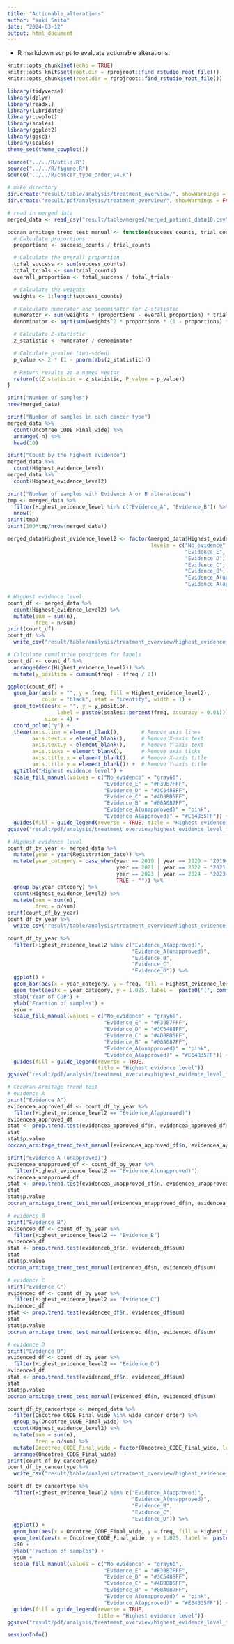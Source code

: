 ---
title: "Actionable_alterations"
author: "Yuki Saito"
date: "2024-03-12"
output: html_document
---

- R markdown script to evaluate actionable alterations.

```{r setup, include=FALSE, message=FALSE, warning=FALSE}
knitr::opts_chunk$set(echo = TRUE)
knitr::opts_knit$set(root.dir = rprojroot::find_rstudio_root_file())
knitr::opts_chunk$set(root.dir = rprojroot::find_rstudio_root_file())
```

```{r library, message=FALSE, warning=FALSE}
library(tidyverse)
library(dplyr)
library(readxl)
library(lubridate)
library(cowplot)
library(scales)
library(ggplot2)
library(ggsci)
library(scales)
theme_set(theme_cowplot())
```

```{r source}
source("../../R/utils.R")
source("../../R/figure.R")
source("../../R/cancer_type_order_v4.R")
```

```{r make directory}
# make directory
dir.create("result/table/analysis/treatment_overview/", showWarnings = FALSE, recursive = TRUE)
dir.create("result/pdf/analysis/treatment_overview/", showWarnings = FALSE, recursive = TRUE)
```

```{r read data}
# read in merged data
merged_data <- read_csv("result/table/merged/merged_patient_data10.csv", na = "") 
```

```{r function}
cocran_armitage_trend_test_manual <- function(success_counts, trial_counts) {
  # Calculate proportions
  proportions <- success_counts / trial_counts

  # Calculate the overall proportion
  total_success <- sum(success_counts)
  total_trials <- sum(trial_counts)
  overall_proportion <- total_success / total_trials

  # Calculate the weights
  weights <- 1:length(success_counts)

  # Calculate numerator and denominator for Z-statistic
  numerator <- sum(weights * (proportions - overall_proportion) * trial_counts)
  denominator <- sqrt(sum(weights^2 * proportions * (1 - proportions) * trial_counts))

  # Calculate Z-statistic
  z_statistic <- numerator / denominator

  # Calculate p-value (two-sided)
  p_value <- 2 * (1 - pnorm(abs(z_statistic)))

  # Return results as a named vector
  return(c(Z_statistic = z_statistic, P_value = p_value))
}
```

```{r basic information}
print("Number of samples")
nrow(merged_data)

print("Number of samples in each cancer type")
merged_data %>% 
  count(Oncotree_CODE_Final_wide) %>% 
  arrange(-n) %>% 
  head(10)
```

```{r evidence level in all}
print("Count by the highest evidence")
merged_data %>% 
  count(Highest_evidence_level)
merged_data %>% 
  count(Highest_evidence_level2)

print("Number of samples with Evidence A or B alterations")
tmp <- merged_data %>% 
  filter(Highest_evidence_level %in% c("Evidence_A", "Evidence_B")) %>% 
  nrow()
print(tmp)
print(100*tmp/nrow(merged_data))
```

```{r overall figure}
merged_data$Highest_evidence_level2 <- factor(merged_data$Highest_evidence_level2, 
                                              levels = c("No_evidence",
                                                         "Evidence_E",
                                                         "Evidence_D",
                                                         "Evidence_C",
                                                         "Evidence_B",
                                                         "Evidence_A(unapproved)",
                                                         "Evidence_A(approved)"))

# Highest evidence level
count_df <- merged_data %>% 
  count(Highest_evidence_level2) %>%
  mutate(sum = sum(n),
         freq = n/sum) 
print(count_df)
count_df %>% 
  write_csv("result/table/analysis/treatment_overview/highest_evidence_level_fraction_overall.csv")

# Calculate cumulative positions for labels
count_df <- count_df %>%
  arrange(desc(Highest_evidence_level2)) %>%
  mutate(y_position = cumsum(freq) - (freq / 2))

ggplot(count_df) +
  geom_bar(aes(x = "", y = freq, fill = Highest_evidence_level2), 
           color = "black", stat = "identity", width = 1) +
  geom_text(aes(x = "", y = y_position, 
                label = paste0(scales::percent(freq, accuracy = 0.01))), 
            size = 4) +
  coord_polar("y") +
  theme(axis.line = element_blank(),       # Remove axis lines
        axis.text.x = element_blank(),     # Remove X-axis text
        axis.text.y = element_blank(),     # Remove Y-axis text
        axis.ticks = element_blank(),      # Remove axis ticks
        axis.title.x = element_blank(),    # Remove X-axis title
        axis.title.y = element_blank()) +  # Remove Y-axis title
  ggtitle("Highest evidence level") +
  scale_fill_manual(values = c("No_evidence" = "gray60",
                               "Evidence_E" = "#F39B7FFF",
                               "Evidence_D" = "#3C5488FF",
                               "Evidence_C" = "#4DBBD5FF",
                               "Evidence_B" = "#00A087FF",
                               "Evidence_A(unapproved)" = "pink",
                               "Evidence_A(approved)" = "#E64B35FF")) +
  guides(fill = guide_legend(reverse = TRUE, title = "Highest evidence level"))
ggsave("result/pdf/analysis/treatment_overview/highest_evidence_level_fraction_overall.pdf")
```

```{r by year figure}
# Highest evidence level
count_df_by_year <- merged_data %>% 
  mutate(year = year(Registration_date)) %>%
  mutate(year_category = case_when(year == 2019 | year == 2020 ~ "2019-2020",
                                   year == 2021 | year == 2022 ~ "2021-2022",
                                   year == 2023 | year == 2024 ~ "2023-2024",
                                   TRUE ~ "")) %>%
  group_by(year_category) %>% 
  count(Highest_evidence_level2) %>%
  mutate(sum = sum(n),
         freq = n/sum)
print(count_df_by_year)
count_df_by_year %>% 
  write_csv("result/table/analysis/treatment_overview/highest_evidence_level_fraction_by_year_category.csv")

count_df_by_year %>% 
  filter(Highest_evidence_level2 %in% c("Evidence_A(approved)",
                                        "Evidence_A(unapproved)",
                                        "Evidence_B",
                                        "Evidence_C",
                                        "Evidence_D")) %>% 
  ggplot() +
  geom_bar(aes(x = year_category, y = freq, fill = Highest_evidence_level2), color = "black", stat = "identity") +
  geom_text(aes(x = year_category, y = 1.025, label =  paste0("(", comma(sum), ")")), size = 3) +
  xlab("Year of CGP") +
  ylab("Fraction of samples") +
  ysum +
  scale_fill_manual(values = c("No_evidence" = "gray60",
                               "Evidence_E" = "#F39B7FFF",
                               "Evidence_D" = "#3C5488FF",
                               "Evidence_C" = "#4DBBD5FF",
                               "Evidence_B" = "#00A087FF",
                               "Evidence_A(unapproved)" = "pink",
                               "Evidence_A(approved)" = "#E64B35FF")) +
  guides(fill = guide_legend(reverse = TRUE,
                             title = "Highest evidence level"))
ggsave("result/pdf/analysis/treatment_overview/highest_evidence_level_fraction_by_year_category.pdf")

# Cochran-Armitage trend test
# evidence A
print("Evidence A")
evidencea_approved_df <- count_df_by_year %>% 
  filter(Highest_evidence_level2 == "Evidence_A(approved)")
evidencea_approved_df
stat <- prop.trend.test(evidencea_approved_df$n, evidencea_approved_df$sum)
stat
stat$p.value
cocran_armitage_trend_test_manual(evidencea_approved_df$n, evidencea_approved_df$sum)

print("Evidence A (unapproved)")
evidencea_unapproved_df <- count_df_by_year %>% 
  filter(Highest_evidence_level2 == "Evidence_A(unapproved)")
evidencea_unapproved_df
stat <- prop.trend.test(evidencea_unapproved_df$n, evidencea_unapproved_df$sum)
stat
stat$p.value
cocran_armitage_trend_test_manual(evidencea_unapproved_df$n, evidencea_unapproved_df$sum)

# evidence B
print("Evidence B")
evidenceb_df <- count_df_by_year %>% 
  filter(Highest_evidence_level2 == "Evidence_B")
evidenceb_df
stat <- prop.trend.test(evidenceb_df$n, evidenceb_df$sum)
stat
stat$p.value
cocran_armitage_trend_test_manual(evidenceb_df$n, evidenceb_df$sum)

# evidence C
print("Evidence C")
evidencec_df <- count_df_by_year %>% 
  filter(Highest_evidence_level2 == "Evidence_C")
evidencec_df
stat <- prop.trend.test(evidencec_df$n, evidencec_df$sum)
stat
stat$p.value
cocran_armitage_trend_test_manual(evidencec_df$n, evidencec_df$sum)

# evidence D
print("Evidence D")
evidenced_df <- count_df_by_year %>% 
  filter(Highest_evidence_level2 == "Evidence_D")
evidenced_df
stat <- prop.trend.test(evidenced_df$n, evidenced_df$sum)
stat
stat$p.value
cocran_armitage_trend_test_manual(evidenced_df$n, evidenced_df$sum)
```

```{r by cancer type figure}
count_df_by_cancertype <- merged_data %>% 
  filter(Oncotree_CODE_Final_wide %in% wide_cancer_order) %>% 
  group_by(Oncotree_CODE_Final_wide) %>% 
  count(Highest_evidence_level2) %>%
  mutate(sum = sum(n),
         freq = n/sum) %>% 
  mutate(Oncotree_CODE_Final_wide = factor(Oncotree_CODE_Final_wide, levels = wide_cancer_order)) %>% 
  arrange(Oncotree_CODE_Final_wide)
print(count_df_by_cancertype)
count_df_by_cancertype %>% 
  write_csv("result/table/analysis/treatment_overview/highest_evidence_level_fraction_by_cancertype.csv")

count_df_by_cancertype %>% 
  filter(Highest_evidence_level2 %in% c("Evidence_A(approved)",
                                        "Evidence_A(unapproved)",
                                        "Evidence_B",
                                        "Evidence_C",
                                        "Evidence_D")) %>% 
  ggplot() +
  geom_bar(aes(x = Oncotree_CODE_Final_wide, y = freq, fill = Highest_evidence_level2), color = "black", stat = "identity") +
  geom_text(aes(x = Oncotree_CODE_Final_wide, y = 1.025, label =  paste0("(", comma(sum), ")")), size = 2) +
  x90 +
  ylab("Fraction of samples") +
  ysum +
  scale_fill_manual(values = c("No_evidence" = "gray60",
                               "Evidence_E" = "#F39B7FFF",
                               "Evidence_D" = "#3C5488FF",
                               "Evidence_C" = "#4DBBD5FF",
                               "Evidence_B" = "#00A087FF",
                               "Evidence_A(unapproved)" = "pink",
                               "Evidence_A(approved)" = "#E64B35FF")) +
  guides(fill = guide_legend(reverse = TRUE,
                             title = "Highest evidence level"))
ggsave("result/pdf/analysis/treatment_overview/highest_evidence_level_fraction_by_cancertype.pdf", width = 12, height = 5)
```

```{r sessioninfo}
sessionInfo()
```
